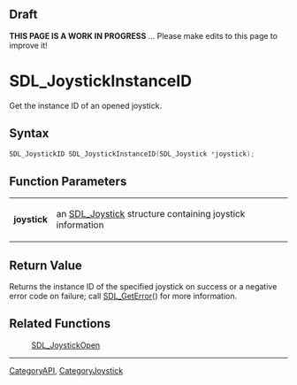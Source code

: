 
== Draft ==


'''THIS PAGE IS A WORK IN PROGRESS''' ... Please make edits to this page to improve it!


= SDL_JoystickInstanceID =

Get the instance ID of an opened joystick.

== Syntax ==

<syntaxhighlight lang='c'>
SDL_JoystickID SDL_JoystickInstanceID(SDL_Joystick *joystick);
</syntaxhighlight>

== Function Parameters ==

{|
|'''joystick'''
|an [[SDL_Joystick]] structure containing joystick information
|}

== Return Value ==

Returns the instance ID of the specified joystick on success or a negative
error code on failure; call [[SDL_GetError]]() for more information.



== Related Functions ==

:[[SDL_JoystickOpen]]

----
[[CategoryAPI]], [[CategoryJoystick]]


